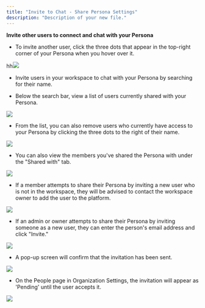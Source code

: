 ```yaml
---
title: "Invite to Chat - Share Persona Settings"
description: "Description of your new file."
---
```


**Invite other users to connect and chat with your Persona**

* To invite another user, click the three dots that appear in the top-right corner of your Persona when you hover over it.

hh![](/images/Group33418\(1\)1\(1\).png)

* Invite users in your workspace to chat with your Persona by searching for their name.

* Below the search bar, view a list of users currently shared with your Persona.

![](/images/MyAI-AICreated@3x\(28\).png)

* From the list, you can also remove users who currently have access to your Persona by clicking the three dots to the right of their name.

![](/images/MyAI-AICreated@3x\(29\).png)

* You can also view the members you've shared the Persona with under the "Shared with" tab.

![](/images/MyAI-AICreated@3x\(30\).png)

* If a member attempts to share their Persona by inviting a new user who is not in the workspace, they will be advised to contact the workspace owner to add the user to the platform.

![](/images/MyAI-AICreated@3x\(31\).png)

* If an admin or owner attempts to share their Persona by inviting someone as a new user, they can enter the person's email address and click "Invite."

![](/images/MyAI-AICreated@3x\(32\).png)

* A pop-up screen will confirm that the invitation has been sent.

![](/images/MyAI-AICreated@3x\(33\).png)

* On the People page in Organization Settings, the invitation will appear as 'Pending' until the user accepts it.

![](/images/Settings-accountsettings\(3\).png)